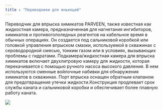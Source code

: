 ```yaml
---
title : "Переводники для инъекций"
---
```


Переводчик для впрыска химикатов PARVEEN, также известная как жидкостная камера, предназначенная для нагнетания ингибиторов, химикатов и противогололедных реагентов на кабельное время в обычных операциях. Он создается под сальниковой коробкой или головкой управления впрыском смазки, используемой в скважинах с сероводородной смесью, тонким газом или в условиях, вызывающих проблемы с гидратами. Подкамера/жидкостная камера для впрыска химикатов включает двухлитровую камеру для жидкости, которая перекачивается с помощью ручного насоса высокого давления. В нем используются сменные войлочные набивки для обнаружения химикатов в скважинах. Порт впрыска оснащен обратным клапаном для предотвращения утечки жидкости.Конструкция продлевает срок службы каната и сальниковой коробки и обеспечивает более плавную работу каната.

<img src="./quick-test-subs-2.png" />